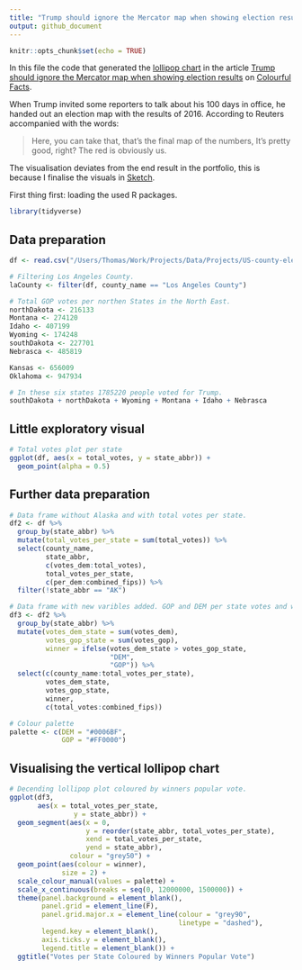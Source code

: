 ```yaml
---
title: "Trump should ignore the Mercator map when showing election results"
output: github_document
---
```


```r
knitr::opts_chunk$set(echo = TRUE)
```

In this file the code that generated the [lollipop chart](https://cdn-images-1.medium.com/max/2000/1*-IqBA8Rk3dfO4Cn7_Pv0sw.png) in the article [Trump should ignore the Mercator map when showing election results](https://medium.com/tdebeus/trump-should-ignore-the-mercator-map-when-showing-election-results-52ad2d33b740) on [Colourful Facts](https://medium.com/tdebeus). 

When Trump invited some reporters to talk about his 100 days in office, he handed out an election map with the results of 2016. According to Reuters accompanied with the words:

> Here, you can take that, that’s the final map of the numbers, It’s pretty good, right? The red is obviously us.

The visualisation deviates from the end result in the portfolio, this is because I finalise the visuals in [Sketch](https://www.sketchapp.com/).

First thing first: loading the used R packages.
```r
library(tidyverse)
```

## Data preparation
```r

df <- read.csv("/Users/Thomas/Work/Projects/Data/Projects/US-county-election-results/2016_US_County_Level_Presidential_Results.csv")

# Filtering Los Angeles County.
laCounty <- filter(df, county_name == "Los Angeles County")

# Total GOP votes per northen States in the North East.
northDakota <- 216133	
Montana <- 274120	
Idaho <- 407199	
Wyoming <- 174248	
southDakota <- 227701	
Nebrasca <- 485819	

Kansas <- 656009	
Oklahoma <- 947934	

# In these six states 1785220 people voted for Trump.   
southDakota + northDakota + Wyoming + Montana + Idaho + Nebrasca
```

## Little exploratory visual
```r
# Total votes plot per state
ggplot(df, aes(x = total_votes, y = state_abbr)) +
  geom_point(alpha = 0.5)
```

## Further data preparation
```r
# Data frame without Alaska and with total votes per state.
df2 <- df %>%
  group_by(state_abbr) %>%
  mutate(total_votes_per_state = sum(total_votes)) %>%
  select(county_name, 
         state_abbr, 
         c(votes_dem:total_votes), 
         total_votes_per_state, 
         c(per_dem:combined_fips)) %>%  
  filter(!state_abbr == "AK")

# Data frame with new varibles added. GOP and DEM per state votes and winner in state.
df3 <- df2 %>%
  group_by(state_abbr) %>%
  mutate(votes_dem_state = sum(votes_dem),
         votes_gop_state = sum(votes_gop),
         winner = ifelse(votes_dem_state > votes_gop_state, 
                         "DEM", 
                         "GOP")) %>%
  select(c(county_name:total_votes_per_state),
         votes_dem_state,
         votes_gop_state,
         winner,
         c(total_votes:combined_fips))

# Colour palette
palette <- c(DEM = "#0006BF",
             GOP = "#FF0000")
```

## Visualising the vertical lollipop chart
```r
# Decending lollipop plot coloured by winners popular vote.
ggplot(df3, 
       aes(x = total_votes_per_state, 
                y = state_abbr)) +
  geom_segment(aes(x = 0,
                   y = reorder(state_abbr, total_votes_per_state),
                   xend = total_votes_per_state, 
                   yend = state_abbr),
               colour = "grey50") +
  geom_point(aes(colour = winner),
             size = 2) +
  scale_colour_manual(values = palette) +
  scale_x_continuous(breaks = seq(0, 12000000, 1500000)) +
  theme(panel.background = element_blank(),
        panel.grid = element_line(F),
        panel.grid.major.x = element_line(colour = "grey90",
                                          linetype = "dashed"),
        legend.key = element_blank(),
        axis.ticks.y = element_blank(),
        legend.title = element_blank()) +
  ggtitle("Votes per State Coloured by Winners Popular Vote")

```
